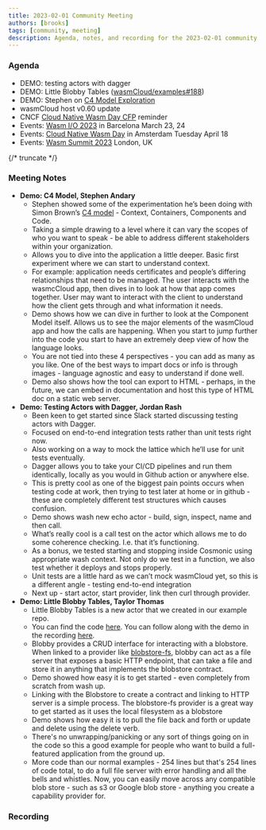 ```yaml
---
title: 2023-02-01 Community Meeting
authors: [brooks]
tags: [community, meeting]
description: Agenda, notes, and recording for the 2023-02-01 community meeting
---
```



### Agenda

- DEMO: testing actors with dagger
- DEMO: Little Blobby Tables ([wasmCloud/examples#188](https://github.com/wasmCloud/examples/pull/188/files#diff-cd86cfb622994ec72c01886bce8bc92377a9640d97c4171f7b1bab74605b23af))
- DEMO: Stephen on [C4 Model Exploration](https://wasmcloud.slack.com/archives/CS38R7N9Y/p1675020511092889)
- wasmCloud host v0.60 update
- CNCF [Cloud Native Wasm Day CFP](https://events.linuxfoundation.org/kubecon-cloudnativecon-europe/cncf-hosted-co-located-events/cfp-colocated-events/) reminder
- Events: [Wasm I/O 2023](https://wasmio.tech/) in Barcelona March 23, 24
- Events: [Cloud Native Wasm Day](https://events.linuxfoundation.org/kubecon-cloudnativecon-europe/) in Amsterdam Tuesday April 18
- Events: [Wasm Summit 2023](https://webassembly-summit.org/) London, UK

{/* truncate */}

### Meeting Notes

- **Demo: C4 Model, Stephen Andary**
  - Stephen showed some of the experimentation he’s been doing with Simon Brown’s [C4 model](https://c4model.com/) - Context, Containers, Components and Code.
  - Taking a simple drawing to a level where it can vary the scopes of who you want to speak - be able to address different stakeholders within your organization.
  - Allows you to dive into the application a little deeper. Basic first experiment where we can start to understand context.
  - For example: application needs certificates and people’s differing relationships that need to be managed. The user interacts with the wasmcCloud app, then dives in to look at how that app comes together. User may want to interact with the client to understand how the client gets through and what information it needs.
  - Demo shows how we can dive in further to look at the Component Model itself. Allows us to see the major elements of the wasmCloud app and how the calls are happening. When you start to jump further into the code you start to have an extremely deep view of how the language looks. 
  - You are not tied into these 4 perspectives - you can add as many as you like. One of the best ways to impart docs or info is through images - language agnostic and easy to understand if done well.
  - Demo also shows how the tool can export to HTML - perhaps, in the future, we can embed in documentation and host this type of HTML doc on a static web server.
- **Demo: Testing Actors with Dagger, Jordan Rash**
  - Been keen to get started since Slack started discussing testing actors with Dagger.
  - Focused on end-to-end integration tests rather than unit tests right now.
  - Also working on a way to mock the lattice which he’ll use for unit tests eventually.
  - Dagger allows you to take your CI/CD pipelines and run them identically, locally as you would in Github action or anywhere else.
  - This is pretty cool as one of the biggest pain points occurs when testing code at work, then trying to test later at home or in github - these are completely different test structures which causes confusion.
  - Demo shows wash new echo actor - build, sign, inspect, name and then call.
  - What’s really cool is a call test on the actor which allows me to do some coherence checking. I.e. that it’s functioning.
  - As a bonus, we tested starting and stopping inside Cosmonic using appropriate wash context. Not only do we test in a function, we also test whether it deploys and stops properly.
  - Unit tests are a little hard as we can’t mock wasmCloud yet, so this is a different angle - testing end-to-end integration
  - Next up - start actor, start provider, link then curl through provider.
- **Demo: Little Blobby Tables, Taylor Thomas**
  - Little Blobby Tables is a new actor that we created in our example repo.
  - You can find the code [here](https://github.com/wasmCloud/examples/tree/main/actor/blobby). You can follow along with the demo in the recording [here](https://www.youtube.com/live/XfL9uo5Csmc?feature=share&t=920).
  - Blobby provides a CRUD interface for interacting with a blobstore. When linked to a provider like [blobstore-fs](https://github.com/wasmCloud/capability-providers/tree/main/blobstore-fs), blobby can act as a file server that exposes a basic HTTP endpoint, that can take a file and store it in anything that implements the blobstore contract.
  - Demo showed how easy it is to get started - even completely from scratch from wash up.
  - Linking with the Blobstore to create a contract and linking to HTTP server is a simple process. The blobstore-fs provider is a great way to get started as it uses the local filesystem as a blobstore
  - Demo shows how easy it is to pull the file back and forth or update and delete using the delete verb.
  - There's no unwrapping/panicking or any sort of things going on in the code so this a good example for people who want to build a full-featured application from the ground up.
  - More code than our normal examples - 254 lines but that's 254 lines of code total, to do a full file server with error handling and all the bells and whistles. Now, you can easily move across any compatible blob store - such as s3 or Google blob store - anything you create a capability provider for.

### Recording

<ReactPlayer url='https://youtu.be/XfL9uo5Csmc ' controls />
